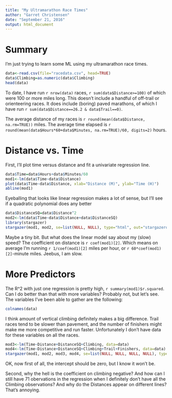 ```yaml
---
title: "My Ultramarathon Race Times"
author: "Garret Christensen"
date: "September 21, 2016"
output: html_document
---
```

# Summary

I'm just trying to learn some ML using my ultramarathon race times.

```r
data<-read.csv(file="racedata.csv", head=TRUE)
data$Climbing=as.numeric(data$Climbing)
head(data)
```

To date, I have run `r nrow(data)` races, `r sum(data$Distance>=100)` of which were 100 or more miles long. This doesn't include a handful of off-trail or orienteering races. It does include (boring) paved marathons, of which I have run `r sum(data$Distance==26.2 & data$Trail==0)`.

The average distance of my races is `r round(mean(data$Distance, na.rm=TRUE))` miles. The average time elapsed is `r round(mean(data$Hours*60+data$Minutes, na.rm=TRUE)/60, digits=2)` hours.

# Distance vs. Time
First, I'll plot time versus distance and fit a univariate regression line.

```r
data$Time=data$Hours+data$Minutes/60
mod1<-lm(data$Time~data$Distance)
plot(data$Time~data$Distance, xlab="Distance (M)", ylab="Time (H)")
abline(mod1)
```

Eyeballing that looks like linear regression makes a lot of sense, but I'll see if a quadratic polynomial does any better

```r
data$DistanceSQ=data$Distance^2
mod2<-lm(data$Time~data$Distance+data$DistanceSQ)
library(stargazer)
stargazer(mod1, mod2, se=list(NULL, NULL), type="html", out="stargazerout.html", title="Linear and Quadratic Models", align=TRUE, column.labels=c("Linear","Quadratic"))
```

Maybe a tiny bit. But what does the linear model say about my (slow) speed? The coefficient on distance is `r coef(mod1)[2]`. Which means on average I'm running `r 1/coef(mod1)[2]` miles per hour, or `r 60*coef(mod1)[2]`-minute miles. Jeebus, I am slow.

# More Predictors
The R^2 with just one regression is pretty high, `r summary(mod1)$r.squared`. Can I do better than that with more variables? Probably not, but let's see. The variables I've been able to gather are the following:

```r
colnames(data)
```

I think amount of vertical climbing definitely makes a big difference. Trail races tend to be slower than pavement, and the number of finishers might make me more competitive and run faster. Unfortunately I don't have data for these variables on all the races.

```r
mod3<-lm(Time~Distance+DistanceSQ+Climbing, data=data)
mod4<-lm(Time~Distance+DistanceSQ+Climbing+Trail+Finishers, data=data)
stargazer(mod1, mod2, mod3, mod4, se=list(NULL, NULL, NULL, NULL), type="html", out="stargazerout2.html", title="Multivariate Linear Models", align=TRUE, column.labels=c("Linear","Quadratic", "Climbing", "All"))
```

OK, now first of all, the intercept should be zero, but I know it won't be.

Second, why the hell is the coefficient on climbing negative? And how can I still have 71 obervations in the regression when I definitely don't have all the Climbing observations? And why do the Distances appear on different lines? That's annoying.